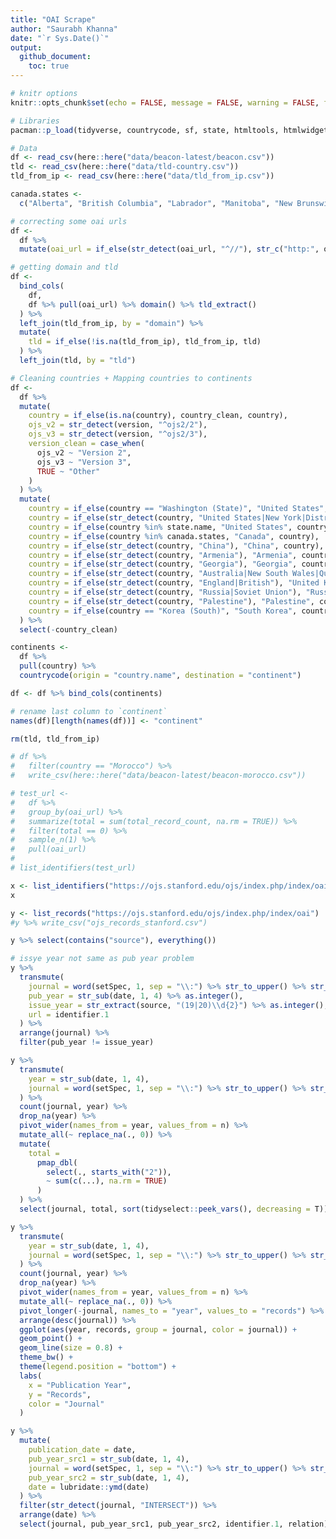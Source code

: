 ```yaml
---
title: "OAI Scrape"
author: "Saurabh Khanna"
date: "`r Sys.Date()`"
output: 
  github_document:
    toc: true
---
```


```r
# knitr options
knitr::opts_chunk$set(echo = FALSE, message = FALSE, warning = FALSE, fig.retina = 4)
```


```r
# Libraries
pacman::p_load(tidyverse, countrycode, sf, state, htmltools, htmlwidgets, urltools, janitor, DT, RColorBrewer, plotly)

# Data
df <- read_csv(here::here("data/beacon-latest/beacon.csv"))
tld <- read_csv(here::here("data/tld-country.csv"))
tld_from_ip <- read_csv(here::here("data/tld_from_ip.csv"))

canada.states <- 
  c("Alberta", "British Columbia", "Labrador", "Manitoba", "New Brunswick", "Newfoundland", "Nova Scotia", "Nunavut", "North West Terr.", "Ontario", "Prince Edward Is.", "Québec (Province)", "Saskatchewan", "Yukon")
```


```r
# correcting some oai urls
df <- 
  df %>% 
  mutate(oai_url = if_else(str_detect(oai_url, "^//"), str_c("http:", oai_url), oai_url))
```


```r
# getting domain and tld
df <- 
  bind_cols(
    df,
    df %>% pull(oai_url) %>% domain() %>% tld_extract()
  ) %>% 
  left_join(tld_from_ip, by = "domain") %>%
  mutate(
    tld = if_else(!is.na(tld_from_ip), tld_from_ip, tld)
  ) %>%
  left_join(tld, by = "tld")
```


```r
# Cleaning countries + Mapping countries to continents
df <-
  df %>% 
  mutate(
    country = if_else(is.na(country), country_clean, country),
    ojs_v2 = str_detect(version, "^ojs2/2"),
    ojs_v3 = str_detect(version, "^ojs2/3"),
    version_clean = case_when(
      ojs_v2 ~ "Version 2",
      ojs_v3 ~ "Version 3",
      TRUE ~ "Other"
    )
  ) %>% 
  mutate(
    country = if_else(country == "Washington (State)", "United States", country),
    country = if_else(str_detect(country, "United States|New York|District of Columbia"), "United States", country),
    country = if_else(country %in% state.name, "United States", country),
    country = if_else(country %in% canada.states, "Canada", country),
    country = if_else(str_detect(country, "China"), "China", country),
    country = if_else(str_detect(country, "Armenia"), "Armenia", country),
    country = if_else(str_detect(country, "Georgia"), "Georgia", country),
    country = if_else(str_detect(country, "Australia|New South Wales|Queensland|Victoria"), "Australia", country),
    country = if_else(str_detect(country, "England|British"), "United Kingdom", country),
    country = if_else(str_detect(country, "Russia|Soviet Union"), "Russia", country),
    country = if_else(str_detect(country, "Palestine"), "Palestine", country),
    country = if_else(country == "Korea (South)", "South Korea", country)
  ) %>% 
  select(-country_clean)

continents <-
  df %>%
  pull(country) %>% 
  countrycode(origin = "country.name", destination = "continent")

df <- df %>% bind_cols(continents)

# rename last column to `continent`
names(df)[length(names(df))] <- "continent"

rm(tld, tld_from_ip)
```


```r
# df %>% 
#   filter(country == "Morocco") %>% 
#   write_csv(here::here("data/beacon-latest/beacon-morocco.csv"))
```















```r
# test_url <-
#   df %>% 
#   group_by(oai_url) %>% 
#   summarize(total = sum(total_record_count, na.rm = TRUE)) %>%
#   filter(total == 0) %>%
#   sample_n(1) %>% 
#   pull(oai_url)
# 
# list_identifiers(test_url)
```


```r
x <- list_identifiers("https://ojs.stanford.edu/ojs/index.php/index/oai")
x
```

```r
y <- list_records("https://ojs.stanford.edu/ojs/index.php/index/oai")
#y %>% write_csv("ojs_records_stanford.csv")
```

```r
y %>% select(contains("source"), everything())

# issye year not same as pub year problem
y %>% 
  transmute(
    journal = word(setSpec, 1, sep = "\\:") %>% str_to_upper() %>% str_trim(),
    pub_year = str_sub(date, 1, 4) %>% as.integer(),
    issue_year = str_extract(source, "(19|20)\\d{2}") %>% as.integer(),
    url = identifier.1
  ) %>% 
  arrange(journal) %>% 
  filter(pub_year != issue_year)
```

```r
y %>% 
  transmute(
    year = str_sub(date, 1, 4),
    journal = word(setSpec, 1, sep = "\\:") %>% str_to_upper() %>% str_trim()
  ) %>% 
  count(journal, year) %>% 
  drop_na(year) %>% 
  pivot_wider(names_from = year, values_from = n) %>% 
  mutate_all(~ replace_na(., 0)) %>% 
  mutate(
    total =
      pmap_dbl(
        select(., starts_with("2")),
        ~ sum(c(...), na.rm = TRUE)
      )
  ) %>% 
  select(journal, total, sort(tidyselect::peek_vars(), decreasing = T))
```


```r
y %>% 
  transmute(
    year = str_sub(date, 1, 4),
    journal = word(setSpec, 1, sep = "\\:") %>% str_to_upper() %>% str_trim()
  ) %>% 
  count(journal, year) %>% 
  drop_na(year) %>% 
  pivot_wider(names_from = year, values_from = n) %>% 
  mutate_all(~ replace_na(., 0)) %>%
  pivot_longer(-journal, names_to = "year", values_to = "records") %>%
  arrange(desc(journal)) %>% 
  ggplot(aes(year, records, group = journal, color = journal)) +
  geom_point() +
  geom_line(size = 0.8) +
  theme_bw() +
  theme(legend.position = "bottom") +
  labs(
    x = "Publication Year",
    y = "Records",
    color = "Journal"
  )
```



```r
y %>% 
  mutate(
    publication_date = date,
    pub_year_src1 = str_sub(date, 1, 4),
    journal = word(setSpec, 1, sep = "\\:") %>% str_to_upper() %>% str_trim(),
    pub_year_src2 = str_sub(date, 1, 4),
    date = lubridate::ymd(date)
  ) %>% 
  filter(str_detect(journal, "INTERSECT")) %>% 
  arrange(date) %>% 
  select(journal, pub_year_src1, pub_year_src2, identifier.1, relation)
```


